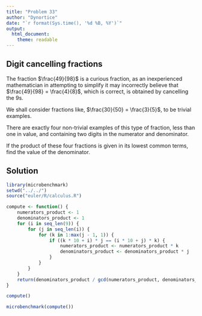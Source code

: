 ```yaml
---
title: "Problem 33"
author: "Dynortice"
date: "`r format(Sys.time(), '%d %B, %Y')`"
output:
  html_document:
    theme: readable
---
```

## Digit cancelling fractions

The fraction $\frac{49}{98}$ is a curious fraction, as an inexperienced mathematician in attempting to simplify it may incorrectly believe that $\frac{49}{98} = \frac{4}{8}$, which is correct, is obtained by cancelling the $9$s.

We shall consider fractions like, $\frac{30}{50} = \frac{3}{5}$, to be trivial examples.

There are exactly four non-trivial examples of this type of fraction, less than one in value, and containing two digits in the numerator and denominator.

If the product of these four fractions is given in its lowest common terms, find the value of the denominator.

## Solution
```r
library(microbenchmark)
setwd("../../")
source("euler/R/calculus.R")
```
```r
compute <- function() {
    numerators_product <- 1
    denominators_product <- 1
    for (i in seq_len(9)) {
        for (j in seq_len(i)) {
            for (k in 1:max(j - 1, 1)) {
                if ((k * 10 + i) * j == (i * 10 + j) * k) {
                    numerators_product <- numerators_product * k
                    denominators_product <- denominators_product * j
                }
            }
        }
    }
    return(denominators_product / gcd(numerators_product, denominators_product))
}
```
```r
compute()
```
```r
microbenchmark(compute())
```
